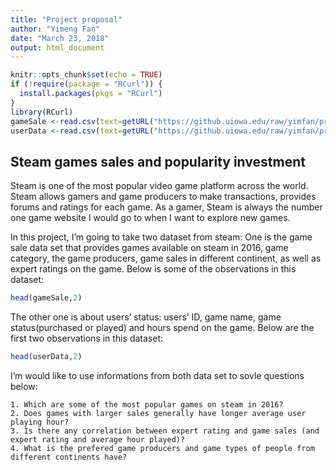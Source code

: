 ```yaml
---
title: "Project proposal"
author: "Yimeng Fan"
date: "March 23, 2018"
output: html_document
---
```


```r
knitr::opts_chunk$set(echo = TRUE)
if (!require(package = "RCurl")) {
  install.packages(pkgs = "RCurl")
}
library(RCurl)
gameSale <-read.csv(text=getURL("https://github.uiowa.edu/raw/yimfan/project-dataset/e00aeac187761ba4842bd4aaa8dd21e1a2d44c21/statProjectDataset/Video_Games_Sales_as_at_22_Dec_2016.csv?token=AAAB06ix60gxzVYNcBb1mmNhXy-lE-r8ks5a9Yc-wA%3D%3D"))
userData <-read.csv(text=getURL("https://github.uiowa.edu/raw/yimfan/project-dataset/master/statProjectDataset/steam-200k.csv?token=AAAB07ZEQ1JDoIkB-spGLHm2jbRRR9Mmks5avqY1wA%3D%3D"))
```

## Steam games sales and popularity investment

  Steam is one of the most popular video game platform across the world. Steam allows gamers and game producers to make transactions, provides forums and ratings for each game. As a gamer, Steam is always the number one game website I would go to when I want to explore new games. 
  
  In this project, I'm going to take two dataset from steam: One is the game sale data set that provides games available on steam in 2016, game category, the game producers, game sales in different continent, as well as expert ratings on the game. Below is some of the observations in this dataset:
  
```r
head(gameSale,2)
```
  
  The other one is about users' status: users' ID, game name, game status(purchased or played) and hours spend on the game. Below are the first two observations in this dataset:
  
```r
head(userData,2)
```

  I'm would like to use informations from both data set to sovle questions below:
    
    1. Which are some of the most popular games on steam in 2016?
    2. Does games with larger sales generally have longer average user playing hour?
    3. Is there any correlation between expert rating and game sales (and expert rating and average hour played)?
    4. What is the prefered game producers and game types of people from different continents have?
